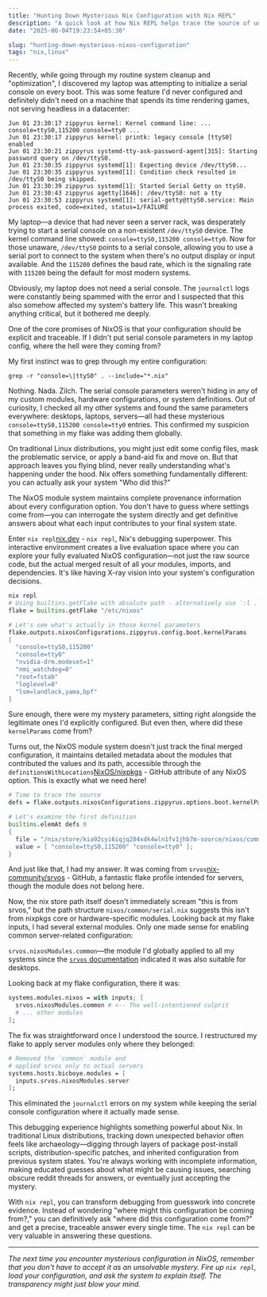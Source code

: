 ```yaml
---
title: "Hunting Down Mysterious Nix Configuration with Nix REPL"
description: "A quick look at how Nix REPL helps trace the source of unexpected configuration in complex Nix setups"
date: "2025-06-04T19:23:54+05:30"

slug: "hunting-down-mysterious-nixos-configuration"
tags: "nix,linux"
---
```


Recently, while going through my routine system cleanup and "optimization", I discovered my laptop was attempting to initialize a serial console on every boot. This was some feature I'd never configured and definitely didn't need on a machine that spends its time rendering games, not serving headless in a datacenter:

```console {1,7} title="journalctl --boot"
Jun 01 23:30:17 zippyrus kernel: Kernel command line: ... console=ttyS0,115200 console=tty0 ...
Jun 01 23:30:17 zippyrus kernel: printk: legacy console [ttyS0] enabled
Jun 01 23:30:21 zippyrus systemd-tty-ask-password-agent[315]: Starting password query on /dev/ttyS0.
Jun 01 23:30:35 zippyrus systemd[1]: Expecting device /dev/ttyS0...
Jun 01 23:30:35 zippyrus systemd[1]: Condition check resulted in /dev/ttyS0 being skipped.
Jun 01 23:30:39 zippyrus systemd[1]: Started Serial Getty on ttyS0.
Jun 01 23:30:43 zippyrus agetty[1646]: /dev/ttyS0: not a tty
Jun 01 23:30:53 zippyrus systemd[1]: serial-getty@ttyS0.service: Main process exited, code=exited, status=1/FAILURE
```

My laptop—a device that had never seen a server rack, was desperately trying to start a serial console on a non-existent `/dev/ttyS0` device. The kernel command line showed: `console=ttyS0,115200 console=tty0`. Now for those unaware, `/dev/ttyS0` points to a serial console, allowing you to use a serial port to connect to the system when there's no output display or input available. And the `115200` defines the baud rate, which is the signaling rate with `115200` being the default for most modern systems.

Obviously, my laptop does not need a serial console. The `journalctl` logs were constantly being spammed with the error and I suspected that this also somehow affected my system's battery life. This wasn't breaking anything critical, but it bothered me deeply.

One of the core promises of NixOS is that your configuration should be explicit and traceable. If I didn't put serial console parameters in my laptop config, where the hell were they coming from?

My first instinct was to grep through my entire configuration:

```console
grep -r "console=\|ttyS0" . --include="*.nix"
```

Nothing. Nada. Zilch. The serial console parameters weren't hiding in any of my custom modules, hardware configurations, or system definitions. Out of curiosity, I checked all my other systems and found the same parameters everywhere: desktops, laptops, servers—all had these mysterious `console=ttyS0,115200 console=tty0` entries. This confirmed my suspicion that something in my flake was adding them globally.

On traditional Linux distributions, you might just edit some config files, mask the problematic service, or apply a band-aid fix and move on. But that approach leaves you flying blind, never really understanding what's happening under the hood. Nix offers something fundamentally different: you can actually ask your system "Who did this?"

The NixOS module system maintains complete provenance information about every configuration option. You don't have to guess where settings come from—you can interrogate the system directly and get definitive answers about what each input contributes to your final system state.

Enter `nix repl`<Sidenote id="1">[nix.dev](https://nix.dev/manual/nix/2.18/command-ref/new-cli/nix3-repl) - `nix repl`</Sidenote>, Nix's debugging superpower. This interactive environment creates a live evaluation space where you can explore your fully evaluated NixOS configuration—not just the raw source code, but the actual merged result of all your modules, imports, and dependencies. It's like having X-ray vision into your system's configuration decisions.

```nix
nix repl
# Using builtins.getFlake with absolute path - alternatively use `:l .` from flake directory
flake = builtins.getFlake "/etc/nixos"

# Let's see what's actually in those kernel parameters
flake.outputs.nixosConfigurations.zippyrus.config.boot.kernelParams
[
  "console=ttyS0,115200"
  "console=tty0"
  "nvidia-drm.modeset=1"
  "nmi_watchdog=0"
  "root=fstab"
  "loglevel=0"
  "lsm=landlock,yama,bpf"
]
```

Sure enough, there were my mystery parameters, sitting right alongside the legitimate ones I'd explicitly configured. But even then, where did these `kernelParams` come from?

Turns out, the NixOS module system doesn't just track the final merged configuration, it maintains detailed metadata about the modules that contributed the values and its path, accessible through the `definitionsWithLocations`<Sidenote id="2">[NixOS/nixpkgs](https://github.com/NixOS/nixpkgs/blob/master/lib/modules.nix#L1088) - GitHub</Sidenote> attribute of any NixOS option. This is exactly what we need here!

```nix
# Time to trace the source
defs = flake.outputs.nixosConfigurations.zippyrus.options.boot.kernelParams.definitionsWithLocations

# Let's examine the first definition
builtins.elemAt defs 0
{
  file = "/nix/store/kia92cyi6iqjq284xdk4wln1fv1jhb7m-source/nixos/common/serial.nix";
  value = [ "console=ttyS0,115200" "console=tty0" ];
}
```

And just like that, I had my answer. It was coming from `srvos`<Sidenote id="3">[nix-community/srvos](https://github.com/nix-community/srvos) - GitHub</Sidenote>, a fantastic flake profile intended for servers, though the module does not belong here.

Now, the nix store path itself doesn't immediately scream "this is from srvos," but the path structure `nixos/common/serial.nix` suggests this isn't from nixpkgs core or hardware-specific modules. Looking back at my flake inputs, I had several external modules. Only one made sense for enabling common server-related configuration:

`srvos.nixosModules.common`—the module I'd globally applied to all my systems since the [`srvos` documentation](https://nix-community.github.io/srvos/nixos/type/#common-nixosmodulescommon) indicated it was also suitable for desktops.

Looking back at my flake configuration, there it was:

```nix title="flake.nix"
systems.modules.nixos = with inputs; [
  srvos.nixosModules.common # <-- The well-intentioned culprit
  # ... other modules
];
```

The fix was straightforward once I understood the source. I restructured my flake to apply server modules only where they belonged:

```nix title="flake.nix"
# Removed the `common` module and
# applied srvos only to actual servers
systems.hosts.bicboye.modules = [
  inputs.srvos.nixosModules.server
];
```

This eliminated the `journalctl` errors on my system while keeping the serial console configuration where it actually made sense.

This debugging experience highlights something powerful about Nix. In traditional Linux distributions, tracking down unexpected behavior often feels like archaeology—digging through layers of package post-install scripts, distribution-specific patches, and inherited configuration from previous system states. You're always working with incomplete information, making educated guesses about what might be causing issues, searching obscure reddit threads for answers, or eventually just accepting the mystery.

With `nix repl`, you can transform debugging from guesswork into concrete evidence. Instead of wondering "where might this configuration be coming from?," you can definitively ask "where did this configuration come from?" and get a precise, traceable answer every single time. The `nix repl` can be very valuable in answering these questions.

---

_The next time you encounter mysterious configuration in NixOS, remember that you don't have to accept it as an unsolvable mystery. Fire up `nix repl`, load your configuration, and ask the system to explain itself. The transparency might just blow your mind._
